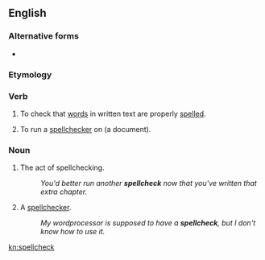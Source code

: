 ==English==

===Alternative forms===
* {{l|en|spell check}}

===Etymology===
{{back-form|spellchecker|lang=en}}

===Verb===
{{en-verb}}

# To check that [[word]]s in written text are properly [[spell]]ed.
# {{lb|en|transitive}} To run a [[spellchecker]] on (a document).

===Noun===
{{en-noun}}

# The act of spellchecking.
#: ''You'd better run another '''spellcheck''' now that you've written that extra chapter.''
# A [[spellchecker]].
#: ''My wordprocessor is supposed to have a '''spellcheck''', but I don't know how to use it.''

[[kn:spellcheck]]